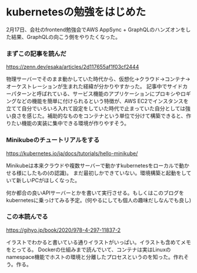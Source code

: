 # kubernetesの勉強をはじめた

2月17日、会社のfrontend勉強会でAWS AppSync + GraphQLのハンズオンをした結果、GraphQLの向こう側をやりたくなった。

### まずこの記事を読んだ
https://zenn.dev/esaka/articles/2d117655af1f03cf2444

物理サーバーでそのまま動かしていた時代から、仮想化→クラウド→コンテナ→オーケストレーションが生まれた経緯が分かりやすかった。
記事中でサイドカーパターンと呼ばれている、サービス機能のアプリケーションにプロキシやロギングなどの機能を簡単に付けられるという特徴が、AWS EC2でインスタンスを立てて自分でいろいろ入れて設定をしていた時代で止まっていた自分としては強い良さを感じた。補助的なものをコンテナという単位で分けて構築できると、作りたい機能の実装に集中できる環境が作りやすそう。

### Minikubeのチュートリアルをする
https://kubernetes.io/ja/docs/tutorials/hello-minikube/

Minikubeは本来クラウドや複数サーバーで動かすkubernetesをローカルで動かせる様にしたもの(の認識)。
まだ最初しかできていない。環境構築と起動をしていて新しいPCがほしくなった。

何か都合の良いAPIサーバーとかを書いて実行させる。もしくはこのブログをkubernetesに乗っけてみる予定。(何やるにしても個人の趣味だしなんでも良し)

### この本読んでる
https://gihyo.jp/book/2020/978-4-297-11837-2

イラストでわかると書いている通りイラストがいっぱい。イラストも含めてメモをとってる。
Dockerの仕組みまで読んでいて、コンテナは実はLinuxのnamespace機能でホストの環境と分離したプロセスというのを知った。作れそう。作る。
